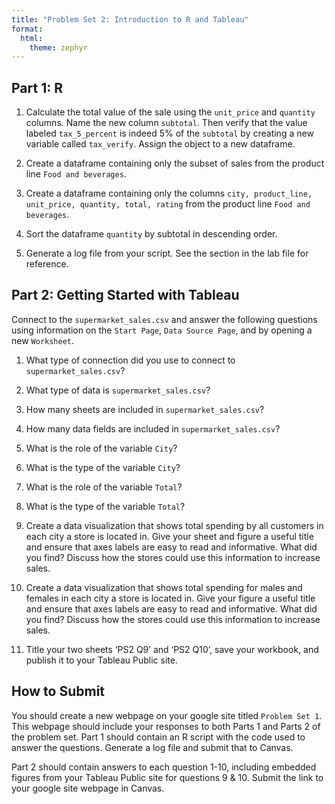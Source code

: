 ```yaml
---
title: "Problem Set 2: Introduction to R and Tableau"
format: 
  html:
    theme: zephyr
---
```


## Part 1: R

1. Calculate the total value of the sale using the `unit_price` and `quantity` columns.  Name the new column `subtotal`.  Then verify that the value labeled `tax_5_percent` is indeed 5% of the `subtotal` by creating a new variable called `tax_verify`. Assign the object to a new dataframe.

2. Create a dataframe containing only the subset of sales from the product line `Food and beverages`.

3. Create a dataframe containing only the columns `city, product_line, unit_price, quantity, total, rating` from the product line `Food and beverages`. 

4. Sort the dataframe `quantity` by subtotal in descending order. 

5. Generate a log file from your script. See the section in the lab file for reference.

## Part 2: Getting Started with Tableau

Connect to the `supermarket_sales.csv` and answer the following questions using information on the `Start Page`, `Data Source Page`, and by opening a new `Worksheet`.

1.  What type of connection did you use to connect to `supermarket_sales.csv`?

2.  What type of data is `supermarket_sales.csv`?

3.  How many sheets are included in `supermarket_sales.csv`?

4.  How many data fields are included in `supermarket_sales.csv`?

5.  What is the role of the variable `City`?

6.  What is the type of the variable `City`?

7.  What is the role of the variable `Total`?

8.  What is the type of the variable `Total`?

9.  Create a data visualization that shows total spending by all customers in each city a store is located in. Give your sheet and figure a useful title and ensure that axes labels are easy to read and informative. What did you find? Discuss how the stores could use this information to increase sales.

10. Create a data visualization that shows total spending for males and females in each city a store is located in. Give your figure a useful title and ensure that axes labels are easy to read and informative. What did you find? Discuss how the stores could use this information to increase sales.


11. Title your two sheets 'PS2 Q9' and 'PS2 Q10', save your workbook, and publish it to your Tableau Public site. 



## How to Submit

You should create a new webpage on your google site titled `Problem Set 1`. This webpage should include your responses to both Parts 1 and Parts 2 of the problem set. Part 1 should contain an R script with the code used to answer the questions. Generate a log file and submit that to Canvas.

Part 2 should contain answers to each question 1-10, including embedded figures from your Tableau Public site for questions 9 & 10. Submit the link to your google site webpage in Canvas.